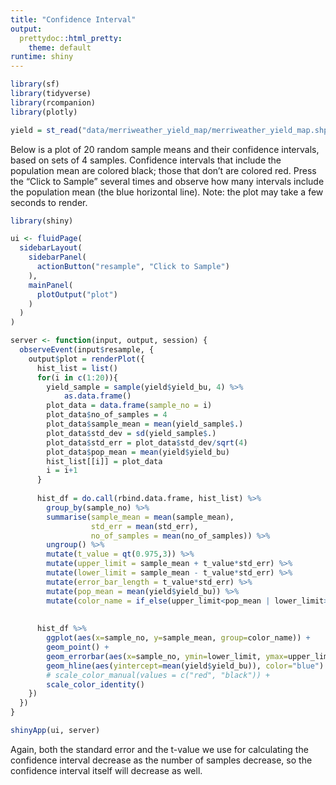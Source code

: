 ```yaml
---
title: "Confidence Interval"
output: 
  prettydoc::html_pretty:
    theme: default
runtime: shiny
---
```


```r
library(sf)
library(tidyverse)
library(rcompanion)
library(plotly)

yield = st_read("data/merriweather_yield_map/merriweather_yield_map.shp", quiet=TRUE)
```


Below is a plot of 20 random sample means and their confidence intervals, based on sets of 4 samples.  Confidence intervals that include the population mean are colored black; those that don't are colored red.  Press the "Click to Sample" several times and observe how many intervals include the population mean (the blue horizontal line).  Note: the plot may take a few seconds to render.

```r
library(shiny)

ui <- fluidPage(
  sidebarLayout(
    sidebarPanel(
      actionButton("resample", "Click to Sample")
    ),
    mainPanel(
      plotOutput("plot")
    )
  )
)

server <- function(input, output, session) {
  observeEvent(input$resample, {
    output$plot = renderPlot({
      hist_list = list()
      for(i in c(1:20)){
        yield_sample = sample(yield$yield_bu, 4) %>%
            as.data.frame()
        plot_data = data.frame(sample_no = i)
        plot_data$no_of_samples = 4
        plot_data$sample_mean = mean(yield_sample$.)
        plot_data$std_dev = sd(yield_sample$.)
        plot_data$std_err = plot_data$std_dev/sqrt(4)
        plot_data$pop_mean = mean(yield$yield_bu)
        hist_list[[i]] = plot_data
        i = i+1
      }
      
      hist_df = do.call(rbind.data.frame, hist_list) %>%
        group_by(sample_no) %>%
        summarise(sample_mean = mean(sample_mean),
                  std_err = mean(std_err),
                  no_of_samples = mean(no_of_samples)) %>%
        ungroup() %>% 
        mutate(t_value = qt(0.975,3)) %>%
        mutate(upper_limit = sample_mean + t_value*std_err) %>%
        mutate(lower_limit = sample_mean - t_value*std_err) %>%
        mutate(error_bar_length = t_value*std_err) %>%
        mutate(pop_mean = mean(yield$yield_bu)) %>%
        mutate(color_name = if_else(upper_limit<pop_mean | lower_limit>pop_mean, "red", "black"))
      
      
      hist_df %>%
        ggplot(aes(x=sample_no, y=sample_mean, group=color_name)) +
        geom_point() +
        geom_errorbar(aes(x=sample_no, ymin=lower_limit, ymax=upper_limit, color=color_name)) +
        geom_hline(aes(yintercept=mean(yield$yield_bu)), color="blue") +
        # scale_color_manual(values = c("red", "black")) +
        scale_color_identity()
    })
  })
}

shinyApp(ui, server)


```

Again, both the standard error and the t-value we use for calculating the confidence interval decrease as the number of samples decrease, so the confidence interval itself will decrease as well.